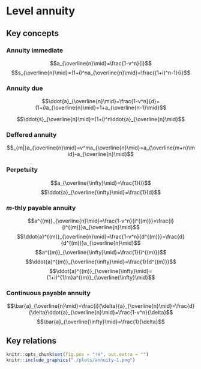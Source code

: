 # Level annuity

## Key concepts

### Annuity immediate{-}

$$a_{\overline{n}\mid}=\frac{1-v^n}{i}$$
$$s_{\overline{n}\mid}=(1+i)^na_{\overline{n}\mid}=\frac{(1+i)^n-1}{i}$$

### Annuity due{-}

$$\ddot{a}_{\overline{n}\mid}=\frac{1-v^n}{d}=(1+i)a_{\overline{n}\mid}=1+a_{\overline{n-1}\mid}$$

$$\ddot{s}_{\overline{n}\mid}=(1+i)^n\ddot{a}_{\overline{n}\mid}$$


### Deffered annuity{-}

$$_{m|}a_{\overline{n}\mid}=v^ma_{\overline{n}\mid}=a_{\overline{m+n}\mid}-a_{\overline{n}\mid}$$

### Perpetuity{-}

$$a_{\overline{\infty}\mid}=\frac{1}{i}$$
$$\ddot{a}_{\overline{\infty}\mid}=\frac{1}{d}$$

### $m$-thly payable annuity {-}

$$a^{(m)}_{\overline{n}\mid}=\frac{1-v^n}{i^{(m)}}=\frac{i}{i^{(m)}}a_{\overline{n}\mid}$$
$$\ddot{a}^{(m)}_{\overline{n}\mid}=\frac{1-v^n}{d^{(m)}}=\frac{d}{d^{(m)}}a_{\overline{n}\mid}$$
$$a^{(m)}_{\overline{\infty}\mid}=\frac{1}{i^{(m)}}$$
$$\ddot{a}^{(m)}_{\overline{\infty}\mid}=\frac{1}{d^{(m)}}$$
$$\ddot{a}^{(m)}_{\overline{\infty}\mid}=(1+i)^{1/m}a^{(m)}_{\overline{\infty}\mid}$$

### Continuous payable annuity {-}

$$\bar{a}_{\overline{n}\mid}=\frac{i}{\delta}{a}_{\overline{n}\mid}=\frac{d}{\delta}\ddot{a}_{\overline{n}\mid}=\frac{1-v^n}{\delta}$$
$$\bar{a}_{\overline{\infty}\mid}=\frac{1}{\delta}$$

## Key relations

```r
knitr::opts_chunk$set(fig.pos = "!H", out.extra = "")
knitr::include_graphics("./plots/annuity-1.png")
```

